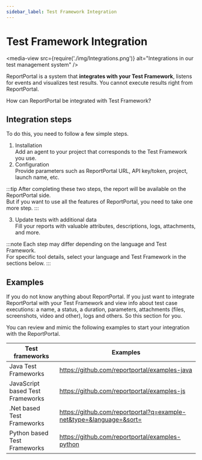 ```yaml
---
sidebar_label: Test Framework Integration
---
```


# Test Framework Integration

<media-view src={require('./img/Integrations.png')} alt="Integrations in our test management system" />

ReportPortal is a system that **integrates with your Test Framework**, listens for events and visualizes test results. You cannot execute results right from ReportPortal.

How can ReportPortal be integrated with Test Framework?

## Integration steps

To do this, you need to follow a few simple steps.

1. Installation<br />
Add an agent to your project that corresponds to the Test Framework you use.
2. Configuration<br />
Provide parameters such as ReportPortal URL, API key/token, project, launch name, etc.

:::tip
After completing these two steps, the report will be available on the ReportPortal side.<br />
But if you want to use all the features of ReportPortal, you need to take one more step.
:::

3. Update tests with additional data<br />
Fill your reports with valuable attributes, descriptions, logs, attachments, and more.

:::note
Each step may differ depending on the language and Test Framework.<br />
For specific tool details, select your language and Test Framework in the sections below.
:::

## Examples

If you do not know anything about ReportPortal.
If you just want to integrate ReportPortal with your Test Framework and view info about test case executions: a name, a status, a duration, parameters, attachments (files, screenshots, video and other), logs and others.
So this section for you.

You can review and mimic the following examples to start your integration with the ReportPortal.

| **Test frameworks**              | **Examples**|
|----------------------------------| ------------- |
| Java Test Frameworks             |https://github.com/reportportal/examples-java  |
| JavaScript based Test Frameworks | https://github.com/reportportal/examples-js |
| .Net based Test Frameworks       | https://github.com/reportportal?q=example-net&type=&language=&sort=|
| Python based Test Frameworks     | https://github.com/reportportal/examples-python|
